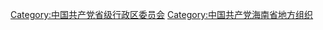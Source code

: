 {{catmore}}

[[Category:中国共产党省级行政区委员会|Category:中国共产党省级行政区委员会]]
[[Category:中国共产党海南省地方组织|Category:中国共产党海南省地方组织]]